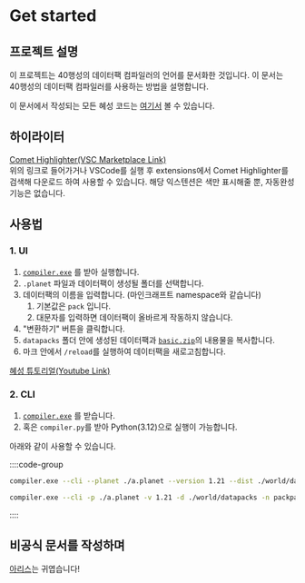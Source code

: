# Get started

## 프로젝트 설명

이 프로젝트는 40행성의 데이터팩 컴파일러의 언어를 문서화한 것입니다. 이 문서는 40행성의 데이터팩 컴파일러를 사용하는 방법을 설명합니다.

이 문서에서 작성되는 모든 혜성 코드는 [여기서](https://github.com/Oein/planet_docs/tree/main/example) 볼 수 있습니다.

## 하이라이터

[Comet Highlighter(VSC Marketplace Link)](https://marketplace.visualstudio.com/items?itemName=alexmonkey05.comet-highlighter)  
위의 링크로 들어가거나 VSCode를 실행 후 extensions에서 Comet Highlighter를 검색해 다운로드 하여 사용할 수 있습니다.
해당 익스텐션은 색만 표시해줄 뿐, 자동완성 기능은 없습니다.

## 사용법

### 1. UI

1. [`compiler.exe`](https://github.com/alexmonkey05/Datapack-Compiler/releases) 를 받아 실행합니다.
2. `.planet` 파일과 데이터팩이 생성될 폴더를 선택합니다.
3. 데이터팩의 이름을 입력합니다. (마인크래프트 namespace와 같습니다)
   1. 기본값은 `pack` 입니다.
   2. 대문자를 입력하면 데이터팩이 올바르게 작동하지 않습니다.
4. "변환하기" 버튼을 클릭합니다.
5. `datapacks` 폴더 안에 생성된 데이터팩과 [`basic.zip`](https://github.com/alexmonkey05/Datapack-Compiler/releases/tag/v2.14)의 내용물을 복사합니다.
6. 마크 안에서 `/reload`를 실행하여 데이터팩을 새로고침합니다.

[혜성 튜토리얼(Youtube Link)](https://youtu.be/vzlmWR5MqCY)

### 2. CLI

1. [`compiler.exe`](https://github.com/alexmonkey05/Datapack-Compiler/releases) 를 받습니다.
2. 혹은 `compiler.py`를 받아 Python(3.12)으로 실행이 가능합니다.

아래와 같이 사용할 수 있습니다.

::::code-group

```bash [Fullname]
compiler.exe --cli --planet ./a.planet --version 1.21 --dist ./world/datapacks --name packpack
```

```bash [Shortname]
compiler.exe --cli -p ./a.planet -v 1.21 -d ./world/datapacks -n packpack
```

::::

## 비공식 문서를 작성하며

[아리스](https://namu.wiki/w/%ED%85%90%EB%8F%84%20%EC%95%84%EB%A6%AC%EC%8A%A4)는 귀엽습니다!
